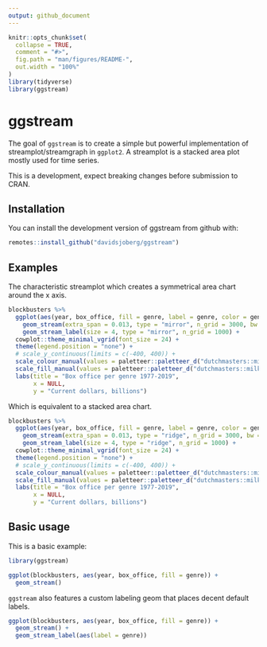 ```yaml
---
output: github_document
---
```


<!-- README.md is generated from README.Rmd. Please edit that file -->

```r
knitr::opts_chunk$set(
  collapse = TRUE,
  comment = "#>",
  fig.path = "man/figures/README-",
  out.width = "100%"
)
library(tidyverse)
library(ggstream)
```

# ggstream

<!-- badges: start -->
<!-- badges: end -->

The goal of `ggstream` is to create a simple but powerful implementation of streamplot/streamgraph in `ggplot2`. A streamplot is a stacked area plot mostly used for time series.

This is a development, expect breaking changes before submission to CRAN.

## Installation

You can install the development version of ggstream from github with:

``` r
remotes::install_github("davidsjoberg/ggstream")
```

## Examples

The characteristic streamplot which creates a symmetrical area chart around the x axis.

```r
blockbusters %>%
  ggplot(aes(year, box_office, fill = genre, label = genre, color = genre)) +
    geom_stream(extra_span = 0.013, type = "mirror", n_grid = 3000, bw = .78) +
    geom_stream_label(size = 4, type = "mirror", n_grid = 1000) +
  cowplot::theme_minimal_vgrid(font_size = 24) +
  theme(legend.position = "none") +
  # scale_y_continuous(limits = c(-400, 400)) +
  scale_colour_manual(values = paletteer::paletteer_d("dutchmasters::milkmaid") %>% colorspace::darken(.8)) +
  scale_fill_manual(values = paletteer::paletteer_d("dutchmasters::milkmaid") %>% colorspace::lighten(.2)) +
  labs(title = "Box office per genre 1977-2019",
       x = NULL,
       y = "Current dollars, billions")
```

Which is equivalent to a stacked area chart.

```r
blockbusters %>%
  ggplot(aes(year, box_office, fill = genre, label = genre, color = genre)) +
    geom_stream(extra_span = 0.013, type = "ridge", n_grid = 3000, bw = .78) +
    geom_stream_label(size = 4, type = "ridge", n_grid = 1000) +
  cowplot::theme_minimal_vgrid(font_size = 24) +
  theme(legend.position = "none") +
  # scale_y_continuous(limits = c(-400, 400)) +
  scale_colour_manual(values = paletteer::paletteer_d("dutchmasters::milkmaid") %>% colorspace::darken(.8)) +
  scale_fill_manual(values = paletteer::paletteer_d("dutchmasters::milkmaid") %>% colorspace::lighten(.2)) +
  labs(title = "Box office per genre 1977-2019",
       x = NULL,
       y = "Current dollars, billions")
```

## Basic usage

This is a basic example:

```r
library(ggstream)

ggplot(blockbusters, aes(year, box_office, fill = genre)) +
  geom_stream()
```


`ggstream` also features a custom labeling geom that places decent default labels.

```r
ggplot(blockbusters, aes(year, box_office, fill = genre)) +
  geom_stream() +
  geom_stream_label(aes(label = genre))
```



